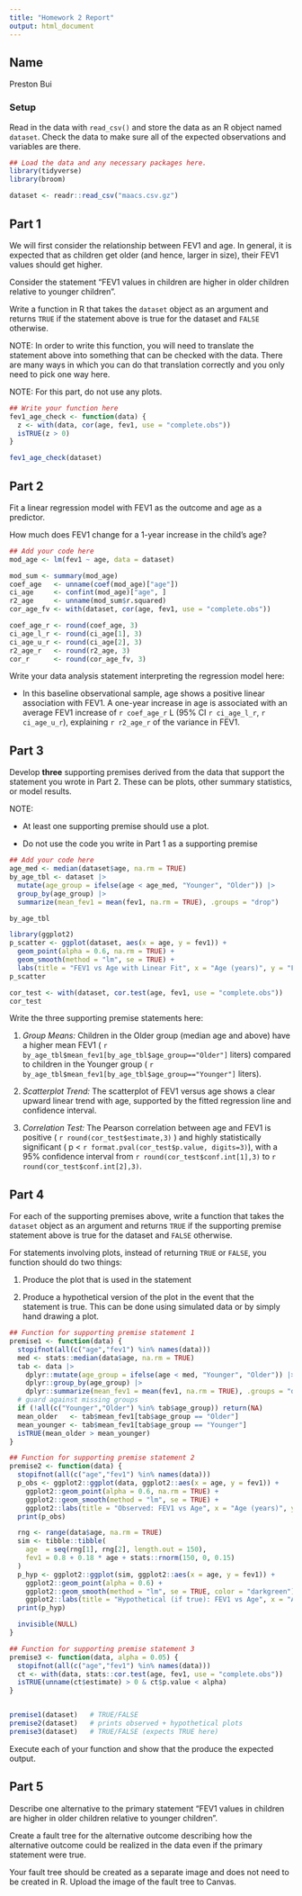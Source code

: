 ```yaml
---
title: "Homework 2 Report"
output: html_document
---
```



## Name

Preston Bui

### Setup

Read in the data with `read_csv()` and store the data as an R object named `dataset`. Check the data to make sure all of the expected observations and variables are there.


```r
## Load the data and any necessary packages here.
library(tidyverse)
library(broom)

dataset <- readr::read_csv("maacs.csv.gz")
```

## Part 1

We will first consider the relationship between FEV1 and age. In general, it is expected that as children get older (and hence, larger in size), their FEV1 values should get higher. 

Consider the statement "FEV1 values in children are higher in older children relative to younger children". 

Write a function in R that takes the `dataset` object as an argument and returns `TRUE` if the statement above is true for the dataset and `FALSE` otherwise. 

NOTE: In order to write this function, you will need to translate the statement above into something that can be checked with the data. There are many ways in which you can do that translation correctly and you only need to pick one way here. 

NOTE: For this part, do not use any plots.

```r
## Write your function here
fev1_age_check <- function(data) {
  z <- with(data, cor(age, fev1, use = "complete.obs"))
  isTRUE(z > 0)
}

fev1_age_check(dataset)
```


## Part 2

Fit a linear regression model with FEV1 as the outcome and age as a predictor.

How much does FEV1 change for a 1-year increase in the child's age? 

```r
## Add your code here
mod_age <- lm(fev1 ~ age, data = dataset)

mod_sum <- summary(mod_age)
coef_age   <- unname(coef(mod_age)["age"])
ci_age     <- confint(mod_age)["age", ]
r2_age     <- unname(mod_sum$r.squared)
cor_age_fv <- with(dataset, cor(age, fev1, use = "complete.obs"))

coef_age_r <- round(coef_age, 3)
ci_age_l_r <- round(ci_age[1], 3)
ci_age_u_r <- round(ci_age[2], 3)
r2_age_r   <- round(r2_age, 3)
cor_r      <- round(cor_age_fv, 3)
```

Write your data analysis statement interpreting the regression model here:

- In this baseline observational sample, age shows a positive linear association with FEV1. A one-year increase in age is associated with an average FEV1 increase of `r coef_age_r` L (95% CI `r ci_age_l_r`, `r ci_age_u_r`), explaining `r r2_age_r` of the variance in FEV1.



## Part 3

Develop **three** supporting premises derived from the data that support the statement you wrote in Part 2. These can be plots, other summary statistics, or model results. 

NOTE: 

* At least one supporting premise should use a plot.

* Do not use the code you write in Part 1 as a supporting premise

```r
## Add your code here
age_med <- median(dataset$age, na.rm = TRUE)
by_age_tbl <- dataset |>
  mutate(age_group = ifelse(age < age_med, "Younger", "Older")) |>
  group_by(age_group) |>
  summarize(mean_fev1 = mean(fev1, na.rm = TRUE), .groups = "drop")

by_age_tbl

library(ggplot2)
p_scatter <- ggplot(dataset, aes(x = age, y = fev1)) +
  geom_point(alpha = 0.6, na.rm = TRUE) +
  geom_smooth(method = "lm", se = TRUE) +
  labs(title = "FEV1 vs Age with Linear Fit", x = "Age (years)", y = "FEV1 (L)")
p_scatter

cor_test <- with(dataset, cor.test(age, fev1, use = "complete.obs"))
cor_test

```


Write the three supporting premise statements here:

1. *Group Means:* Children in the Older group (median age and above) have a higher mean FEV1 ( `r by_age_tbl$mean_fev1[by_age_tbl$age_group=="Older"]` liters) compared to children in the Younger group ( `r by_age_tbl$mean_fev1[by_age_tbl$age_group=="Younger"]` liters).

2. *Scatterplot Trend:* The scatterplot of FEV1 versus age shows a clear upward linear trend with age, supported by the fitted regression line and confidence interval.

3. *Correlation Test:* The Pearson correlation between age and FEV1 is positive ( `r round(cor_test$estimate,3)` ) and highly statistically significant ( p < `r format.pval(cor_test$p.value, digits=3) `), with a 95% confidence interval from `r round(cor_test$conf.int[1],3)` to `r round(cor_test$conf.int[2],3)`.


## Part 4

For each of the supporting premises above, write a function that takes the `dataset` object as an argument and returns `TRUE` if the supporting premise statement above is true for the dataset and `FALSE` otherwise. 

For statements involving plots, instead of returning `TRUE` or `FALSE`, you function should do two things:

1. Produce the plot that is used in the statement

2. Produce a hypothetical version of the plot in the event that the statement is true. This can be done using simulated data or by simply hand drawing a plot.


```r
## Function for supporting premise statement 1
premise1 <- function(data) {
  stopifnot(all(c("age","fev1") %in% names(data)))
  med <- stats::median(data$age, na.rm = TRUE)
  tab <- data |>
    dplyr::mutate(age_group = ifelse(age < med, "Younger", "Older")) |>
    dplyr::group_by(age_group) |>
    dplyr::summarize(mean_fev1 = mean(fev1, na.rm = TRUE), .groups = "drop")
  # guard against missing groups
  if (!all(c("Younger","Older") %in% tab$age_group)) return(NA)
  mean_older   <- tab$mean_fev1[tab$age_group == "Older"]
  mean_younger <- tab$mean_fev1[tab$age_group == "Younger"]
  isTRUE(mean_older > mean_younger)
}
```


```r
## Function for supporting premise statement 2
premise2 <- function(data) {
  stopifnot(all(c("age","fev1") %in% names(data)))
  p_obs <- ggplot2::ggplot(data, ggplot2::aes(x = age, y = fev1)) +
    ggplot2::geom_point(alpha = 0.6, na.rm = TRUE) +
    ggplot2::geom_smooth(method = "lm", se = TRUE) +
    ggplot2::labs(title = "Observed: FEV1 vs Age", x = "Age (years)", y = "FEV1 (L)")
  print(p_obs)

  rng <- range(data$age, na.rm = TRUE)
  sim <- tibble::tibble(
    age  = seq(rng[1], rng[2], length.out = 150),
    fev1 = 0.8 + 0.18 * age + stats::rnorm(150, 0, 0.15)
  )
  p_hyp <- ggplot2::ggplot(sim, ggplot2::aes(x = age, y = fev1)) +
    ggplot2::geom_point(alpha = 0.6) +
    ggplot2::geom_smooth(method = "lm", se = TRUE, color = "darkgreen") +
    ggplot2::labs(title = "Hypothetical (if true): FEV1 vs Age", x = "Age (years)", y = "FEV1 (L)")
  print(p_hyp)

  invisible(NULL)
}
```


```r
## Function for supporting premise statement 3
premise3 <- function(data, alpha = 0.05) {
  stopifnot(all(c("age","fev1") %in% names(data)))
  ct <- with(data, stats::cor.test(age, fev1, use = "complete.obs"))
  isTRUE(unname(ct$estimate) > 0 & ct$p.value < alpha)
}


premise1(dataset)   # TRUE/FALSE
premise2(dataset)   # prints observed + hypothetical plots
premise3(dataset)   # TRUE/FALSE (expects TRUE here)
```

Execute each of your function and show that the produce the expected output.




## Part 5

Describe one alternative to the primary statement "FEV1 values in children are higher in older children relative to younger children". 

Create a fault tree for the alternative outcome describing how the alternative outcome could be realized in the data even if the primary statement were true.

Your fault tree should be created as a separate image and does not need to be created in R. Upload the image of the fault tree to Canvas.


